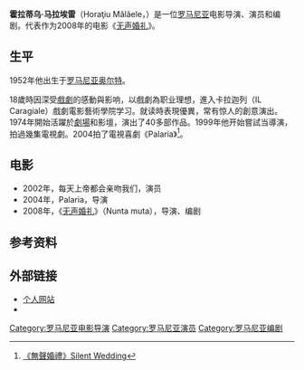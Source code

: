 {{Infobox person
| name = Horaţiu Mălăele
| image = Horaţiu Mălăele.JPG
| caption = 2008年11月
| birth_date = {{Birth date and age|1952|8|1|df=y}}
| birth_place = [[罗马尼亚|罗马尼亚]][[奧爾特縣|奥尔特]]
| years_active = 1974年－现在
| awards = 
}}

'''霍拉蒂乌·马拉埃雷'''（Horaţiu Mălăele，{{bd|1952年|8月1日|||catIdx=M}}）是一位[[罗马尼亚|罗马尼亚]]电影导演、演员和编剧。代表作为2008年的电影《[[无声婚礼|无声婚礼]]》。

== 生平 ==
1952年他出生于[[罗马尼亚|罗马尼亚]][[奧爾特縣|奥尔特]]。

18歲時因深受[[戲劇|戲劇]]的感動與影响，以戲劇為职业理想，進入卡拉迦列（IL Caragiale）戲劇電影藝術學院学习。就读時表現優異，常有惊人的創意演出。1974年開始活躍於[[劇場|劇場]]和影壇，演出了40多部作品。1999年他开始嘗試当導演，拍過幾集電視劇。2004拍了電視喜劇《Palaria》<ref>[http://www.j-ent.com.tw/movie_silent.htm 《無聲婚禮》Silent Wedding]</ref>。

== 电影 ==
*2002年，每天上帝都会亲吻我们，演员
*2004年，Palaria，导演
*2008年，《[[无声婚礼|无声婚礼]]》（Nunta muta），导演、编剧

== 参考资料 ==
{{reflist}}

== 外部链接 ==
*[http://www.horatiumalaele.ro/ 个人网站]{{dead link|date=2018年5月 |bot=InternetArchiveBot |fix-attempted=yes }}
*{{douban people|1023318|霍拉蒂乌·马拉埃雷}}

{{normdaten}}
{{DEFAULTSORT:Malaele, Horatiu}}
[[Category:罗马尼亚电影导演|Category:罗马尼亚电影导演]]
[[Category:罗马尼亚演员|Category:罗马尼亚演员]]
[[Category:罗马尼亚编剧|Category:罗马尼亚编剧]]